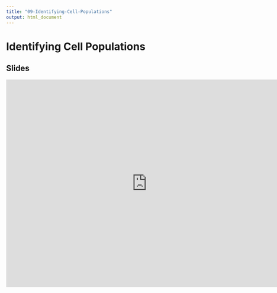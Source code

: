 ```yaml
---
title: "09-Identifying-Cell-Populations"
output: html_document
---
```


# Identifying Cell Populations

## Slides


<iframe src="https://docs.google.com/presentation/d/e/2PACX-1vTvbj3ozORDSetpF5Ke36FxTHh910f8yWcVgJ37ELhitlPHDup75aV94J5w0Orfq4BKvrxiCiD46AG_/embed?start=false&loop=false&delayms=3000" frameborder="0" width="760" height="560" allowfullscreen="true" mozallowfullscreen="true" webkitallowfullscreen="true"></iframe>


